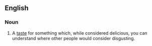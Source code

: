 ==English==
===Noun===
{{en-noun}}
#A [[taste]] for something which, while considered delicious, you can understand where other people would consider disgusting.